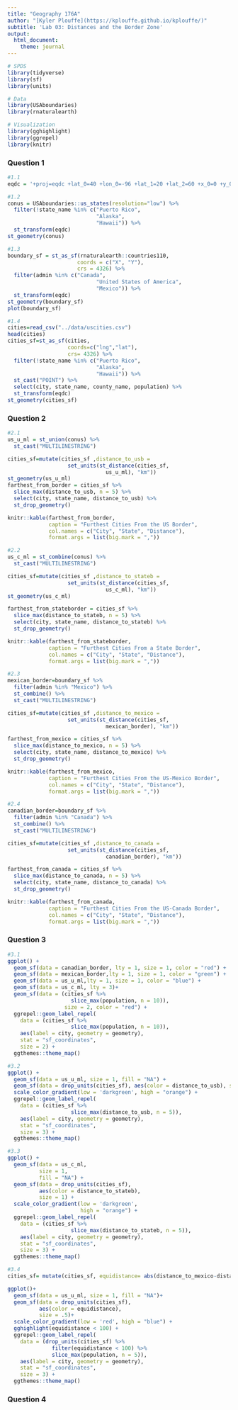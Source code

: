 ```yaml
---
title: "Geography 176A"
author: "[Kyler Plouffe](https://kplouffe.github.io/kplouffe/)"
subtitle: 'Lab 03: Distances and the Border Zone'
output:
  html_document:
    theme: journal
---
```


```r
# SPDS
library(tidyverse)
library(sf)
library(units)

# Data
library(USAboundaries)
library(rnaturalearth)

# Visualization
library(gghighlight)
library(ggrepel)
library(knitr)
```

### Question 1
```r
#1.1
eqdc = '+proj=eqdc +lat_0=40 +lon_0=-96 +lat_1=20 +lat_2=60 +x_0=0 +y_0=0 +datum=NAD83 +units=m +no_defs'

#1.2
conus = USAboundaries::us_states(resolution="low") %>%
  filter(!state_name %in% c("Puerto Rico",
                            "Alaska",
                            "Hawaii")) %>% 
  st_transform(eqdc)
st_geometry(conus)

#1.3
boundary_sf = st_as_sf(rnaturalearth::countries110, 
                      coords = c("X", "Y"), 
                      crs = 4326) %>% 
  filter(admin %in% c("Canada",
                            "United States of America",
                            "Mexico")) %>% 
  st_transform(eqdc)
st_geometry(boundary_sf)
plot(boundary_sf)

#1.4
cities=read_csv("../data/uscities.csv")
head(cities)
cities_sf=st_as_sf(cities,
                   coords=c("lng","lat"),
                   crs= 4326) %>% 
  filter(!state_name %in% c("Puerto Rico",
                            "Alaska",
                            "Hawaii")) %>% 
  st_cast("POINT") %>% 
  select(city, state_name, county_name, population) %>% 
  st_transform(eqdc)
st_geometry(cities_sf)
```

### Question 2
```r
#2.1
us_u_ml = st_union(conus) %>%
  st_cast("MULTILINESTRING") 

cities_sf=mutate(cities_sf ,distance_to_usb = 
                   set_units(st_distance(cities_sf, 
                               us_u_ml), "km"))
st_geometry(us_u_ml)
farthest_from_border = cities_sf %>% 
  slice_max(distance_to_usb, n = 5) %>% 
  select(city, state_name, distance_to_usb) %>% 
  st_drop_geometry()

knitr::kable(farthest_from_border, 
             caption = "Furthest Cities From the US Border",
             col.names = c("City", "State", "Distance"),
             format.args = list(big.mark = ","))

#2.2
us_c_ml = st_combine(conus) %>%
  st_cast("MULTILINESTRING") 

cities_sf=mutate(cities_sf ,distance_to_stateb = 
                   set_units(st_distance(cities_sf, 
                               us_c_ml), "km"))
st_geometry(us_c_ml)

farthest_from_stateborder = cities_sf %>% 
  slice_max(distance_to_stateb, n = 5) %>% 
  select(city, state_name, distance_to_stateb) %>% 
  st_drop_geometry()

knitr::kable(farthest_from_stateborder, 
             caption = "Furthest Cities From a State Border",
             col.names = c("City", "State", "Distance"),
             format.args = list(big.mark = ","))

#2.3
mexican_border=boundary_sf %>% 
  filter(admin %in% "Mexico") %>% 
  st_combine() %>% 
  st_cast("MULTILINESTRING")

cities_sf=mutate(cities_sf ,distance_to_mexico = 
                   set_units(st_distance(cities_sf, 
                               mexican_border), "km"))

farthest_from_mexico = cities_sf %>% 
  slice_max(distance_to_mexico, n = 5) %>% 
  select(city, state_name, distance_to_mexico) %>% 
  st_drop_geometry()

knitr::kable(farthest_from_mexico, 
             caption = "Furthest Cities From the US-Mexico Border",
             col.names = c("City", "State", "Distance"),
             format.args = list(big.mark = ","))

#2.4
canadian_border=boundary_sf %>% 
  filter(admin %in% "Canada") %>% 
  st_combine() %>% 
  st_cast("MULTILINESTRING")

cities_sf=mutate(cities_sf ,distance_to_canada = 
                   set_units(st_distance(cities_sf, 
                               canadian_border), "km"))

farthest_from_canada = cities_sf %>% 
  slice_max(distance_to_canada, n = 5) %>% 
  select(city, state_name, distance_to_canada) %>% 
  st_drop_geometry()

knitr::kable(farthest_from_canada, 
             caption = "Furthest Cities From the US-Canada Border",
             col.names = c("City", "State", "Distance"),
             format.args = list(big.mark = ","))
```

### Question 3
```r
#3.1
ggplot() + 
  geom_sf(data = canadian_border, lty = 1, size = 1, color = "red") +
  geom_sf(data = mexican_border,lty = 1, size = 1, color = "green") +
  geom_sf(data = us_u_ml,lty = 1, size = 1, color = "blue") +
  geom_sf(data = us_c_ml, lty = 3)+
  geom_sf(data = (cities_sf %>% 
                    slice_max(population, n = 10)), 
                  size = 2, color = "red") +
  ggrepel::geom_label_repel(
    data = (cities_sf %>% 
                    slice_max(population, n = 10)),
    aes(label = city, geometry = geometry),
    stat = "sf_coordinates",
    size = 2) +
  ggthemes::theme_map() 

#3.2
ggplot() + 
  geom_sf(data = us_u_ml, size = 1, fill = "NA") +
  geom_sf(data = drop_units(cities_sf), aes(color = distance_to_usb), size = .5) + 
  scale_color_gradient(low = 'darkgreen', high = "orange") +
  ggrepel::geom_label_repel(
    data = (cities_sf %>% 
                    slice_max(distance_to_usb, n = 5)),
    aes(label = city, geometry = geometry),
    stat = "sf_coordinates",
    size = 3) +
  ggthemes::theme_map() 

#3.3
ggplot() + 
  geom_sf(data = us_c_ml, 
          size = 1, 
          fill = "NA") +
  geom_sf(data = drop_units(cities_sf), 
          aes(color = distance_to_stateb), 
          size = 1) + 
  scale_color_gradient(low = 'darkgreen', 
                       high = "orange") +
  ggrepel::geom_label_repel(
    data = (cities_sf %>% 
                    slice_max(distance_to_stateb, n = 5)),
    aes(label = city, geometry = geometry),
    stat = "sf_coordinates",
    size = 3) +
  ggthemes::theme_map() 

#3.4
cities_sf= mutate(cities_sf, equidistance= abs(distance_to_mexico-distance_to_canada))

ggplot()+
  geom_sf(data = us_u_ml, size = 1, fill = "NA")+
  geom_sf(data = drop_units(cities_sf), 
          aes(color = equidistance), 
          size = .5)+
  scale_color_gradient(low = 'red', high = "blue") +
  gghighlight(equidistance < 100) +
  ggrepel::geom_label_repel(
    data = (drop_units(cities_sf) %>% 
              filter(equidistance < 100) %>% 
              slice_max(population, n = 5)),
    aes(label = city, geometry = geometry),
    stat = "sf_coordinates",
    size = 3) +
  ggthemes::theme_map() 
```

### Question 4
```r

```

